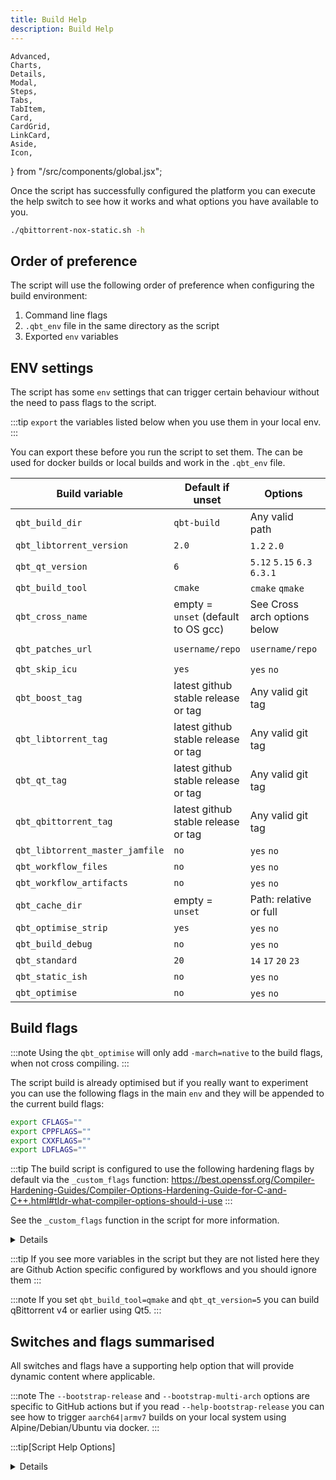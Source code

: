 ```yaml
---
title: Build Help
description: Build Help
---
```


	Advanced,
	Charts,
	Details,
	Modal,
	Steps,
	Tabs,
	TabItem,
	Card,
	CardGrid,
	LinkCard,
	Aside,
	Icon,
} from "/src/components/global.jsx";

Once the script has successfully configured the platform you can execute the help switch to see how it works and what options you have available to you.

```bash
./qbittorrent-nox-static.sh -h
```

## Order of preference

The script will use the following order of preference when configuring the build environment:

1. Command line flags
2. `.qbt_env` file in the same directory as the script
3. Exported `env` variables

## ENV settings

The script has some `env` settings that can trigger certain behaviour without the need to pass flags to the script.

:::tip
`export` the variables listed below when you use them in your local env.
:::

You can export these before you run the script to set them. The can be used for docker builds or local builds and work in the `.qbt_env` file.

| Build variable                  | Default if unset                    | Options                      | example usage                                       |
| ------------------------------- | ----------------------------------- | ---------------------------- | --------------------------------------------------- |
| `qbt_build_dir`                 | `qbt-build`                         | Any valid path               | `qbt_build_dir="~/custom"`                          |
| `qbt_libtorrent_version`        | `2.0`                               | `1.2` `2.0`                  | `qbt_libtorrent_version="2.0"`                      |
| `qbt_qt_version`                | `6`                                 | `5.12` `5.15` `6.3` `6.3.1`  | `qbt_qt_version="6"`                                |
| `qbt_build_tool`                | `cmake`                             | `cmake` `qmake`              | `qbt_build_tool="cmake"`                            |
| `qbt_cross_name`                | empty = `unset` (default to OS gcc) | See Cross arch options below | `qbt_cross_name="aarch64"`                          |
| `qbt_patches_url`               | `username/repo`                     | `username/repo`              | `qbt_patches_url="userdocs/qbittorrent-nox-static"` |
| `qbt_skip_icu`                  | `yes`                               | `yes` `no`                   | `qbt_skip_icu="yes"`                                |
| `qbt_boost_tag`                 | latest github stable release or tag | Any valid git tag            | `qbt_boost_tag="boost-1.86.0"`                      |
| `qbt_libtorrent_tag`            | latest github stable release or tag | Any valid git tag            | `qbt_libtorrent_tag="v2.0.10"`                      |
| `qbt_qt_tag`                    | latest github stable release or tag | Any valid git tag            | `qbt_qt_tag="v6.8.0"`                               |
| `qbt_qbittorrent_tag`           | latest github stable release or tag | Any valid git tag            | `qbt_qbittorrent_tag="release-5.0.1"`               |
| `qbt_libtorrent_master_jamfile` | `no`                                | `yes` `no`                   | `qbt_libtorrent_master_jamfile="no"`                |
| `qbt_workflow_files`            | `no`                                | `yes` `no`                   | `qbt_workflow_files="no"`                           |
| `qbt_workflow_artifacts`        | `no`                                | `yes` `no`                   | `qbt_workflow_artifacts="no"`                       |
| `qbt_cache_dir`                 | empty = `unset`                     | Path: relative or full       | `qbt_cache_dir=""`                                  |
| `qbt_optimise_strip`            | `yes`                               | `yes` `no`                   | `qbt_optimise_strip="yes"`                          |
| `qbt_build_debug`               | `no`                                | `yes` `no`                   | `qbt_build_debug="no"`                              |
| `qbt_standard`                  | `20`                                | `14` `17` `20` `23`          | `qbt_standard="20"`                                 |
| `qbt_static_ish`                | `no`                                | `yes` `no`                   | `qbt_static_ish="no"`                               |
| `qbt_optimise`                  | `no`                                | `yes` `no`                   | `qbt_optimise="yes"`                               |

## Build flags

:::note
Using the `qbt_optimise` will only add `-march=native` to the build flags, when not cross compiling.
:::

The script build is already optimised but if you really want to experiment you can use the following flags in the main `env` and they will be appended to the current build flags:

```bash
export CFLAGS=""
export CPPFLAGS=""
export CXXFLAGS=""
export LDFLAGS=""
```

:::tip
The build script is configured to use the following hardening flags by default via the `_custom_flags` function:
https://best.openssf.org/Compiler-Hardening-Guides/Compiler-Options-Hardening-Guide-for-C-and-C++.html#tldr-what-compiler-options-should-i-use
:::


See the `_custom_flags` function in the script for more information.

<Details summary="Cross arch options">
	`armel` `armhf` `armv7` `aarch64`

	`x86` `x86_64`

	`s390x`

	`powerpc` `ppc64el`

	`mips` `mipsel` `mips64` `mips64el`

    `loongarch64`

	`riscv64`
</Details>

:::tip
If you see more variables in the script but they are not listed here they are Github Action specific configured by workflows and you should ignore them
:::

:::note
If you set `qbt_build_tool=qmake` and `qbt_qt_version=5` you can build qBittorrent v4 or earlier using Qt5.
:::

## Switches and flags summarised

All switches and flags have a supporting help option that will provide dynamic content where applicable.

:::note
The `--bootstrap-release` and `--bootstrap-multi-arch` options are specific to GitHub actions but if you read `--help-bootstrap-release` you can see how to trigger `aarch64|armv7` builds on your local system using Alpine/Debian/Ubuntu via docker.
:::

:::tip[Script Help Options]

<Details summary="Script Help Options">
```bash
 Here are a list of available options

 Use: -b     or --build-directory       Help: -h-b     or --help-build-directory
 Use: -bt    or --boost-tag             Help: -h-bt    or --help-boost-version
 Use: -c     or --cmake                 Help: -h-c     or --help-cmake
 Use: -cd    or --cache-directory       Help: -h-cd    or --help-cache-directory
 Use: -d     or --debug                 Help: -h-d     or --help-debug
 Use: -bs-e  or --bootstrap-env         Help: -h-bs-e  or --help-bootstrap-env
 Use: -bs-p  or --bootstrap-patches     Help: -h-bs-p  or --help-bootstrap-patches
 Use: -bs-c  or --bootstrap-cmake       Help: -h-bs-c  or --help-bootstrap-cmake
 Use: -bs-r  or --bootstrap-release     Help: -h-bs-r  or --help-bootstrap-release
 Use: -bs-ma or --bootstrap-multi-arch  Help: -h-bs-ma or --help-bootstrap-multi-arch
 Use: -bs-a  or --bootstrap-all         Help: -h-bs-a  or --help-bootstrap-all
 Use: -i     or --icu                   Help: -h-i     or --help-icu
 Use: -lm    or --libtorrent-master     Help: -h-lm    or --help-libtorrent-master
 Use: -lt    or --libtorrent-tag        Help: -h-lt    or --help-libtorrent-tag
 Use: -m     or --master                Help: -h-m     or --help-master
 Use: -ma    or --multi-arch            Help: -h-ma    or --help-multi-arch
 Use: -n     or --no-delete             Help: -h-n     or --help-no-delete
 Use: -o     or --optimise              Help: -h-o     or --help-optimise
 Use: -p     or --proxy                 Help: -h-p     or --help-proxy
 Use: -pr    or --patch-repo            Help: -h-pr    or --help-patch-repo
 Use: -q     or --qmake                 Help: -h-q     or --help-qmkae
 Use: -qm    or --qbittorrent-master    Help: -h-qm    or --help-qbittorrent-master
 Use: -qt    or --qbittorrent-tag       Help: -h-qt    or --help-qbittorrent-tag
 Use: -qtt   or --qt-tag                Help: -h-qtt   or --help-qtt-tag
 Use: -sdu   or --script-debug-urls     Help: -h-sdu   or --help-script-debug-urls
 Use: -si    or --static-ish            Help: -h-s     or --help-strip
 Use: -s     or --strip                 Help: -h-s     or --help-strip
 Use: -wf    or --workflow              Help: -h-wf    or --help-workflow

 Module specific help - flags are used with the modules listed here.

 Use: all or module-name          Usage: ~/qbittorrent-nox-static.sh all -i

 all ---------------- optional Recommended method to install all modules
 install ------------ optional Install the ~/qbt-build/completed/qbittorrent-nox binary
 zlib --------------- required Build zlib locally
 iconv -------------- required Build iconv locally
 icu ---------------- optional Build ICU locally
 openssl ------------ required Build openssl locally
 boost -------------- required Download, extract and build the boost library files
 libtorrent --------- required Build libtorrent locally
 double_conversion -- required A cmake + Qt6 build component on modern OS only.
 qtbase ------------- required Build qtbase locally
 qttools ------------ required Build qttools locally
 qbittorrent -------- required Build qbittorrent locally

 env help - supported exportable environment variables

 export qbt_build_dir="" ----------------- options path - a valid path
 export qbt_libtorrent_version="" -------- options 1.2 | 2.0
 export qbt_qt_version="" ---------------- options 5 | 5.15 | 6 | 6.2 | 6.3 and so on
 export qbt_build_tool="" ---------------- options qmake | cmake - The default if empty is cmake
 export qbt_cross_name="" ---------------- options x86_64 | aarch64 | armv7 | armhf
 export qbt_patches_url="" --------------- options userdocs/qbittorrent-nox-static
 export qbt_libtorrent_tag="" ------------ options Takes a valid git tag or branch for libtorrent
 export qbt_qbittorrent_tag="" ----------- options Takes a valid git tag or branch for qbittorrent
 export qbt_boost_tag="" ----------------- options Takes a valid git tag or branch for boost
 export qbt_qt_tag="" -------------------- options Takes a valid git tag or branch for Qt
 export qbt_workflow_files="" ------------ options yes | no - use qbt-workflow-files for dependencies
 export qbt_workflow_artifacts="" -------- options yes | no - use qbt_workflow_artifacts for dependencies
 export qbt_cache_dir="" ----------------- options path | empty - provide a path to a cache directory
 export qbt_libtorrent_master_jamfile="" - options yes | no - use RC branch instead of release jamfile
 export qbt_optimise_strip="" ------------ options yes | no - strip binaries - cannot be used with debug
 export qbt_build_debug="" --------------- options yes | no - debug build - cannot be used with strip
 export qbt_standard="" ------------------ options 14 | 17 | 20 | 23 - c standard for gcc - OS dependendent
 export qbt_static_ish="" ---------------- options yes | no - libc linking - link dynamically to host libc

 ⬤ Default env settings

   qbt_build_dir="qbt-build"
   qbt_libtorrent_version="2.0"
   qbt_qt_version="6"
   qbt_build_tool="cmake"
   qbt_cross_name="default"
   qbt_patches_url="userdocs/qbittorrent-nox-static"
   qbt_skip_icu="yes"
   qbt_boost_tag="boost-1.87.0"
   qbt_libtorrent_tag="v2.0.10"
   qbt_qt_tag="v6.8.1"
   qbt_qbittorrent_tag="release-5.0.3"
   qbt_libtorrent_master_jamfile="no"
   qbt_workflow_files="no"
   qbt_workflow_artifacts="no"
   qbt_cache_dir=""
   qbt_optimise_strip="yes"
   qbt_build_debug="no"
   qbt_standard="20"
   qbt_static_ish="no"
   qbt_optimise="no"

```
</Details>
:::

For example, taking the `-h-bs` switch as an example, it will show different results based on the preceding switches provided:

<Tabs>
<TabItem value="" label=" -h-bs">
```bash
Here is the help description for this flag:

Creates dirs in this structure: ~/qbt-build/patches/APPNAME/TAG/patch

Add your patches there, for example.

~/qbt-build/patches/libtorrent/1.2.18/patch

~/qbt-build/patches/qbittorrent/4.5.0/patch
````

</TabItem>
<TabItem value="" label=" -qm -lm -h-bs">
```bash
Here is the help description for this flag:

Creates dirs in this structure: ~/qbt-build/patches/APPNAME/TAG/patch

Add your patches there, for example.

~/qbt-build/patches/libtorrent/RC_1_2/patch

~/qbt-build/patches/qbittorrent/master/patch

````
</TabItem>
<TabItem value="" label=" -qt release-4.2.5 -lt v2.0.3 -h-bs">
```bash
Here is the help description for this flag:

Creates dirs in this structure: ~/qbt-build/patches/APPNAME/TAG/patch

Add your patches there, for example.

~/qbt-build/patches/libtorrent/2.0.3/patch

~/qbt-build/patches/qbittorrent/4.2.5/patch
````

</TabItem>
</Tabs>

## Build - default profile

Install all default modules (ICU is skipped) and build `qbittorrent-nox` to the default build directory `qbt-build/compelted`.

```bash
./qbittorrent-nox-static.sh all
```

## Build - modules (optional and mostly for debugging and testing)

You can build modules individually, subject to this warning.

:::caution
It's best to consider all individual modules listed below as being dependent on the previous modules being built for that module to build successfully.
:::

```bash
./qbittorrent-nox-static.sh module
```

Here are the list of supported modules:

```bash
glibc (Debian based only)
zlib (default)
iconv (default)
icu (optional)
openssl (default)
boost (default)
double_conversion (default for Qt6 on a modern OS - Bullseye / Jammy)
qtbase (default)
qttools (default)
libtorrent (default)
qbittorrent (default)
```

## Build - paths

By default the script will built to a hard coded path defined by the scripts `$install_dir` variable as to avoid installing files to a server and causing conflicts.

:::note
This path is relative to the scripts location.
:::

```bash
qbt-build
```

You can modify this dynamically with the `-b` argument

:::caution
The `-b` must be used in all commands provided to the script or default `qbt-build` will be used instead.
:::

:::tip
The `-b` flag accepts both full `/opt` and relative `opt` paths.
:::

```bash
./qbittorrent-nox-static.sh all -b "/opt"
```
